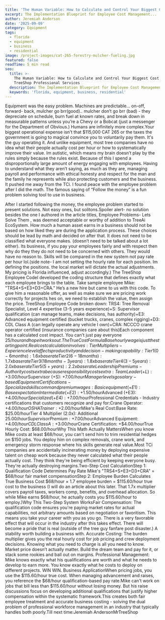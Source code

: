 ```yaml
---
title: 'The Human Variable: How to Calculate and Control Your Biggest Cost'
excerpt: The Implementation Blueprint for Employee Cost Management...
author: Jeremiah Anderson
date: '2025-09-09'
category: Equipment
tags:
  - florida
  - equipment
  - business
  - residential
image: /project-images/cat-265-forestry-mulcher-fueling.jpg
featured: false
readTime: 5 min read
seo:
  title: >-
    The Human Variable: How to Calculate and Control Your Biggest Cost |
    TreeShop Professional Services
  description: The Implementation Blueprint for Employee Cost Management
  keywords: 'florida, equipment, business, residential'
---
```

Equipment was the easy problem. Machines are predictable… on-off, forward- back, mulcher go brr(good).. mulcher don’t go brr (bad) - they depreciate on schedule, burn fuel at known rates, and break down in measurable patterns unless you’re a Chevy or a Bobcat (just a messenger for the Department of Obvious.) Humans are infinitely more complex.Your biggest operational expense isn't that $115,000 CAT 265 or the taxes the government is going to magical convince you to voluntarily pay them. It's the guy operating it. And unlike equipment, most tree companies have no idea what their people actually cost per hour or how to systematically improve their value. Im autistic, which means my brain doesn’t play by the rules simply because the rules exist. Because of this I spend a disproportionally large amount of energy engaging with employees. Having to understand what they aren’t saying, as much as they are, managing payroll and performance with ethical honesty and respect for the man and the family he represents while also protecting customers and the business. It pushed me away from the TCi. I found peace with the employee problem after I did the math. The famous saying of “Follow the money” is a fun problem solving tool to use in business. 

After I started following the money, the employee problem started to present solutions. Not easy ones, but solitons.Spoiler alert- no solution besides the one I authored in the article titles, Employee Problems- Lets Solve Them , was deemed acceptable or worthy of addition to TreeAi EcoSystem. How much a human asset earns in a business should not be based on how liked they are during the application process. These choices should be lead by math and decided on after that. It does not need to be classified what everyone makes. (doesn’t need to be talked about a lot either). Its business, if you pay your employees fairly and with respect then why do they they do not need to be concerned with others. They would have no reason to. Skills will be compared in the new system not pay rate per hour lol.(side note-  I am not setting the hourly rate for each position. Im defining the positions. the local market will dictate the actual adjustments. My pricing is Florida influenced, adjust accordingly.) The TreeShop Employee CodeI developed the coding structure that defines exactly what each employee brings to the table. Take sample employee Mike: "TRS4+S+E3+D3+CRA." He’s a new hire but came to us with this code. To give him a reasonable offer, as well as make sure we are pricing work correctly for projects hes on, we need to establish the value, then assign the price. TreeShop Employee Code broken down: TRS4: Tree Removal Specialist, Level 4 expertise (3-5 years experience)+S: Supervisor qualification (can manage teams, make decisions, has authority)+E3: Advanced equipment certified (bucket trucks, cranes, complex rigging)+D3: CDL Class A (can legally operate any vehicle I own)+CRA: NCCCO crane operator certified (insurance companies care about this)Each component has a calculated cost impact. You can't just pay everyone $25/hour and hope it works out.The True Cost FormulaBase hourly wage is just the starting point. Real cost calculation involves:Tier Multipliers - Experience level affects productivity and decision-making capability:Tier 1 (0-6 months): 1.6x base rateTier 2 (6-18 months): 1.7x base rateTier 3 (18 months-3 years): 1.8x base rateTier 4 (3-5 years): 2.0x base rateTier 5 (5+ years): 2.2x base rateLeadership Premiums - Authority costs extra because responsibility costs extra:Team Leader (+L): +$3.00/hourSupervisor (+S): +$7.00/hourManager levels go salary-basedEquipment Certifications - Specialized skills command premium wages:Basic equipment (+E1): Base expectationIntermediate (+E2): +$1.50/hourAdvanced (+E3): +$4.00/hourSpecialized (+E4): +$7.00/hourProfessional Credentials - Industry certifications that customers recognize and pay for:Crane Operator: +$4.00/hourOSHA Trainer: +$2.00/hourMike's Real Cost:Base Rate: $25.00/hourTier 4 Multiplier (2.0x): Additional $25.00/hourSupervisor Premium: +$7.00/hourAdvanced Equipment: +$4.00/hourCDL Class A: +$3.00/hourCrane Certification: +$4.00/hourTrue Hourly Cost: $68.00/hourWhy This Math Actually MattersWhen you know Mike costs at least $68/hour, you can't send him to trim residential hedges on $150 jobs. You deploy him on complex removals, crane work, and emergency storm response where his skills generate real value.Most TCi companies are accidentally incinerating money by deploying expensive talent on cheap work because they never calculated what their people actually cost. They think they're being efficient by keeping everyone busy. They're actually destroying margins.Two-Step Cost CalculationStep 1: Qualification Code Determines Pay Rate Mike's "TRS4+S+E3+D3+CRA" = $68/hour fair market compensationStep 2: Employee Burden Calculates True Business Cost $68/hour × 1.7 employee burden = $115.60/hour true cost to the business (I will do an article about this later. That 1.7x multiplier covers payroll taxes, workers comp, benefits, and overhead allocation. So while Mike earns $68/hour, he actually costs you $115.60/hour to employ.)Why This Two-Step System WorksFair Compensation: The qualification code ensures you're paying market rates for actual capabilities, not arbitrary amounts based on negotiation or favoritism. This means you take your career with you as you go. There is a very favorable effect that will occur in the industry after this takes effect. There will become a pride that is real (outside of the tree guy fanfare post disaster.) A stability worth building a business with. Accurate Costing: The burden multiplier gives you the real hourly cost for job pricing and crew deployment decisions. Knowing what you need to charge is all you need to know. Market price doesn’t actually matter. Build the dream team and pay for it, or stack some rookies and ball out on margins. Professional Management: Mike knows exactly what his qualifications are worth and what he needs to develop to earn more. You know exactly what he costs to deploy on different projects. WIN WIN. Business ApplicationWhen pricing jobs, you use the $115.60/hour true cost. When managing advancement and raises, you reference the $68/hour qualification-based pay rate.Mike can't work on jobs that bill less than $115.60/hour without losing money. But his raise discussions focus on developing additional qualifications that justify higher compensation within the systematic framework.This creates both fair employee treatment and accurate business costing - solving the dual problem of professional workforce management in an industry that typically handles both poorly.Till next time:Jeremiah AndersonMrTreeShop
